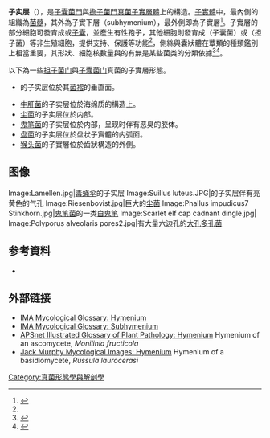 '''子实层'''（{{lang|en|hymenium}}），是[[子囊菌門|子囊菌門]]與[[擔子菌門|擔子菌門]][[真菌|真菌]][[子實層體|子實層體]]上的構造。[[子实体_(真菌)|子實體]]中，最內側的組織為[[菌髓|菌髓]]，其外為子實下層（subhymenium），最外側即為子實層<ref name= tata>{{cite book|url=https://books.google.com/books?id=4fcGAZBbZHAC&pg=PA250&lpg=PA250&dq=hymenium+subhymenium&source=bl&ots=MJ6z0dqg_N&sig=jJaYk7pQW_rNvNvFHRrRTWoCppI&hl=zh-TW&sa=X&ved=2ahUKEwinsrKK_bPdAhUeJTQIHfQ2DC04ChDoATAAegQIABAB#v=onepage&q=hymenium%20subhymenium&f=false|title=Textbook of Fungi|author=O.P. Sharma|publisher=Tata McGraw-Hill Education|year=1989|isbn=0074603299|page=251|access-date=2018-09-11|archive-date=2021-07-06|archive-url=https://web.archive.org/web/20210706040314/https://books.google.com/books?id=4fcGAZBbZHAC&pg=PA250&lpg=PA250&dq=hymenium+subhymenium&source=bl&ots=MJ6z0dqg_N&sig=jJaYk7pQW_rNvNvFHRrRTWoCppI&hl=zh-TW&sa=X&ved=2ahUKEwinsrKK_bPdAhUeJTQIHfQ2DC04ChDoATAAegQIABAB#v=onepage&q=hymenium%20subhymenium&f=false}}</ref>。子實層的部分細胞可發育成{{link-en|担子|basidium}}或[[子囊|子囊]]，並產生有性孢子，其他細胞則發育成{{link-en|侧丝|paraphyses}}（子囊菌）或{{link-en|囊状体|cystidia}}（担子菌）等非生殖細胞，提供支持、保護等功能<ref name= tata/>，側絲與囊狀體在蕈類的種類鑑別上相當重要，其形狀、細胞核數量與{{tsl|en|sepat|隔膜 (真菌)|隔膜}}的有無是某些菌类的分類依據<ref>{{cite book|url=https://books.google.com/books?id=mt69BwAAQBAJ&pg=PA44&dq=fungi+paraphyses+taxonomy+character&hl=zh-TW&sa=X&ved=0ahUKEwiXrZf0_7PdAhV2JTQIHQNoDjgQ6AEIPzAD#v=onepage&q=fungi%20paraphyses%20taxonomy%20character&f=false|page=44|title=Systematics and Evolution|author=David J. McLaughlin, Joseph W. Spatafora|publisher=Springer|year=2015|isbn=3662460114|access-date=2018-09-11|archive-date=2021-08-09|archive-url=https://web.archive.org/web/20210809075632/https://books.google.com/books?id=mt69BwAAQBAJ&pg=PA44&dq=fungi+paraphyses+taxonomy+character&hl=zh-TW&sa=X&ved=0ahUKEwiXrZf0_7PdAhV2JTQIHQNoDjgQ6AEIPzAD#v=onepage&q=fungi%20paraphyses%20taxonomy%20character&f=false}}</ref><ref>{{cite book|url=https://books.google.com/books?hl=zh-TW&id=p09FAQAAIAAJ&dq=fungi+cystidia+taxonomy+character&focus=searchwithinvolume&q=cystidia|page=135|title=The Mycota: A Comprehensive Treatise on Fungi as Experimental Systems for Basic and Applied Research|volume=7|author=Karl Esser, Paul A. Lemke|publisher=Springer-Verlag|year=2001|isbn=0387580034|access-date=2018-09-11|archive-date=2021-08-09|archive-url=https://web.archive.org/web/20210809075612/https://books.google.com/books?hl=zh-TW&id=p09FAQAAIAAJ&dq=fungi+cystidia+taxonomy+character&focus=searchwithinvolume&q=cystidia}}</ref>。

以下為一些[[担子菌门|担子菌门]]與[[子囊菌门|子囊菌门]]真菌的子實層形態。

* {{link-en|伞菌|agaric}}的子实层位於其[[菌褶|菌褶]]的垂直面。
* [[牛肝菌|牛肝菌]]的子实层位於海绵质的構造上。
* [[尘菌|尘菌]]的子实层位於内部。
* [[鬼笔菌|鬼笔菌]]的子实层位於内部，呈现时伴有恶臭的胶体。
* [[盘菌|盘菌]]的子实层位於盘状子實體的内弧面。
* [[猴头菇|猴头菌]]的子實層位於齒狀構造的外側。

==图像==
<gallery>
Image:Lamellen.jpg|[[毒蝇伞|毒蝇伞]]的子实层
Image:Suillus luteus.JPG|{{link-en|褐环乳牛肝菌|Suillus luteus}}的子实层伴有亮黄色的气孔
Image:Riesenbovist.jpg|巨大的[[尘菌|尘菌]]{{link-en|大秃马勃|Calvatia gigantea}}
Image:Phallus impudicus7 Stinkhorn.jpg|[[鬼笔菌|鬼笔菌]]的一类[[白鬼笔|白鬼笔]]
Image:Scarlet elf cap cadnant dingle.jpg|{{link-en|澳洲红盘菌|Sarcoscypha austriaca}}
Image:Polyporus alveolaris pores2.jpg|有大量六边孔的[[大孔多孔菌|大孔多孔菌]]
</gallery>
{{clear}}

==参考資料==
{{portal|真菌}}
{{Reflist}}
*{{cite book|author=Régis Courtecuisse, Bernard Duhem|title=Guide des champignons de France et d'Europe|publisher=Delachaux & Niestlé|year=1994–2000|ISBN=2-603-00953-2}}

==外部链接==
* [https://web.archive.org/web/20180318023315/http://www.mushroomthejournal.com/greatlakesdata/Terms/hymen16.html IMA Mycological Glossary: Hymenium]
* [http://www.mushroomthejournal.com/greatlakesdata/Terms/subhy496.html IMA Mycological Glossary: Subhymenium] {{Wayback|url=http://www.mushroomthejournal.com/greatlakesdata/Terms/subhy496.html |date=20210207061439 }}
* [https://web.archive.org/web/20060527141015/http://www.apsnet.org/education/IllustratedGlossary/PhotosE-H/hymenium.htm APSnet Illustrated Glossary of Plant Pathology: Hymenium] Hymenium of an ascomycete, ''Monilinia fructicola''
* [https://web.archive.org/web/20070320055519/http://calvin.linfield.edu/~jmurphy/mycology/images/basidiomycota/basidia%20spores%20russula%20laurocerasi.JPG Jack Murphy Mycological Images: Hymenium] Hymenium of a basidiomycete, ''Russula laurocerasi''

{{真菌}}

[[Category:真菌形態學與解剖學|Category:真菌形態學與解剖學]]
